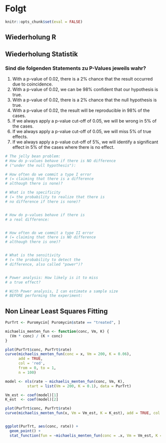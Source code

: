 
# Folgt {#day6}

```r
knitr::opts_chunk$set(eval = FALSE)
```

## Wiederholung R



## Wiederholung Statistik

### Sind die folgenden Statements zu P-Values jeweils wahr?

1. With a p-value of 0.02, there is a 2% chance that the result occurred due to coincidence.
2. With a p-value of 0.02, we can be 98% confident that our hypothesis is true.
3. With a p-value of 0.02, there is a 2% chance that the null hypothesis is true.
4. With a p-value of 0.02, the result will be reproducible in 98% of the cases.
5. If we always apply a p-value cut-off of 0.05, we will be wrong in 5% of the cases.
6. If we always apply a p-value cut-off of 0.05, we will miss 5% of true effects.
7. If we always apply a p-value cut-off of 5%, we will identify a significant effect in 5% of the cases where there is no effect.

```r
# The jelly bean problem:
# How do p-values behave if there is NO difference 
# ("under the null hypothesis"):

# How often do we commit a type I error 
# (= claiming that there is a difference 
# although there is none)?

# What is the specificity
# (= the probability to realize that there is 
# no difference if there is none)?


# How do p-values behave if there is
# a real difference:


# How often do we commit a type II error
# (= claiming that there is NO difference 
# although there is one)?


# What is the sensitivity
# (= the probability to detect the 
# difference, also called "power")?


# Power analysis: How likely is it to miss
# a true effect?

# With Power analysis, I can estimate a sample size
# BEFORE performing the experiment:

```


## Non Linear Least Squares Fitting

```r
PurTrt <- Puromycin[ Puromycin$state == "treated", ]

michaelis_menten_fun <- function(conc, Vm, K) {
  (Vm * conc) / (K + conc)
}

plot(PurTrt$conc, PurTrt$rate)
curve(michaelis_menten_fun(conc = x, Vm = 200, K = 0.06),
      add = TRUE,
      col = 'red',
      from = 0, to = 1,
      n = 100)

model <- nls(rate ~ michaelis_menten_fun(conc, Vm, K),
          start = list(Vm = 200, K = 0.1), data = PurTrt)

Vm_est <- coef(model)[1]
K_est  <- coef(model)[2]

plot(PurTrt$conc, PurTrt$rate)
curve(michaelis_menten_fun(x, Vm = Vm_est, K = K_est), add = TRUE, col = "red")


ggplot(PurTrt, aes(conc, rate)) +
  geom_point() +
  stat_function(fun = ~michaelis_menten_fun(conc = .x, Vm = Vm_est, K = K_est))

```


